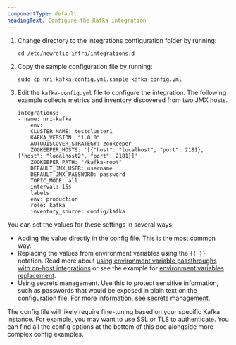 ```yaml
---
componentType: default
headingText: Configure the Kafka integration
---
```


1. Change directory to the integrations configuration folder by running:

    ```shell
    cd /etc/newrelic-infra/integrations.d
    ```

2. Copy the sample configuration file by running:

    ```shell
    sudo cp nri-kafka-config.yml.sample kafka-config.yml
    ```

3. Edit the `kafka-config.yml` file to configure the integration. The following example collects metrics and inventory discovered from two JMX hosts. 

    ```
    integrations:
    - name: nri-kafka
        env:
        CLUSTER_NAME: testcluster1
        KAFKA_VERSION: "1.0.0"
        AUTODISCOVER_STRATEGY: zookeeper
        ZOOKEEPER_HOSTS: '[{"host": "localhost", "port": 2181}, {"host": "localhost2", "port": 2181}]'
        ZOOKEEPER_PATH: "/kafka-root"
        DEFAULT_JMX_USER: username
        DEFAULT_JMX_PASSWORD: password
        TOPIC_MODE: all
        interval: 15s
        labels:
        env: production
        role: kafka
        inventory_source: config/kafka
    ```

You can set the values for these settings in several ways:

- Adding the value directly in the config file. This is the most common way.
- Replacing the values from environment variables using the `{{ }}` notation. Read more about [using environment variable passthroughs with on-host integrations](/docs/infrastructure/install-infrastructure-agent/configuration/configure-infrastructure-agent/#passthrough) or see the example for [environment variables replacement](/docs/infrastructure/host-integrations/host-integrations-list/elasticsearch/elasticsearch-integration#envvar-replacement).
- Using secrets management. Use this to protect sensitive information, such as passwords that would be exposed in plain text on the configuration file. For more information, see [secrets management](/docs/integrations/host-integrations/installation/secrets-management).


The config file will likely require fine-tuning based on your specific Kafka instance. For example, you may want to use SSL or TLS to authenticate. You can find all the config options at the bottom of this doc alongside more complex config examples.



